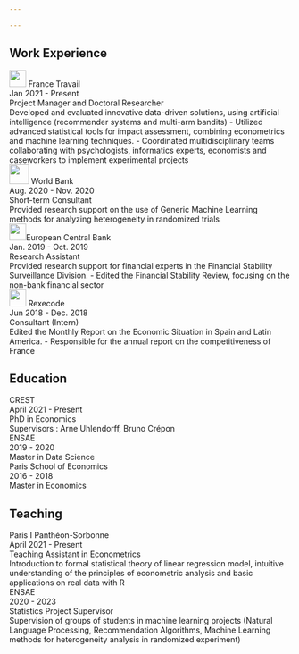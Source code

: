 ```yaml
---

---
```


## Work Experience 

<div class = experience>
<div class = company-wrapper>
<div class = company-name><img src = "logoPE.png" width = 30px >  France Travail </div>
<div class="time">Jan 2021 - Present</div> 
</div>
<div class = job-wrapper> 
<div class="experience-title"> Project Manager and Doctoral Researcher  </div>

<div class='experience-description'> Developed and evaluated innovative data-driven solutions, using artificial intelligence (recommender systems and multi-arm bandits) - Utilized advanced statistical tools for impact assessment, combining econometrics and machine learning techniques. - Coordinated multidisciplinary teams collaborating with psychologists, informatics experts, economists and caseworkers to implement experimental projects </div>
</div>

<div class = company-wrapper> 
<div class = company-name><img src = "world-bank-logo.jpg" width = 35px > World Bank </div>
<div class="time">Aug. 2020 - Nov. 2020</div> 
</div>
<div class = job-wrapper> 
<div class="experience-title">Short-term Consultant</div>
<div class='experience-description'> Provided research support on the use of Generic Machine Learning methods for analyzing heterogeneity in randomized trials </div>
</div>

<div class = company-wrapper> 
<div class = company-name> <img src = "https://s2.qwant.com/thumbr/0x380/5/c/ea5c9ecbca3d700554de0e2664cd9b499b9e90701668adf54bcf9879728ee1/Emblem-European-Central-Bank-ECB.jpg?u=https%3A%2F%2Flogos-marques.com%2Fwp-content%2Fuploads%2F2021%2F07%2FEmblem-European-Central-Bank-ECB.jpg&q=0&b=1&p=0&a=0" width = 30px >European Central Bank </div>
<div class="time">Jan. 2019 - Oct. 2019</div> 
</div>
<div class = job-wrapper> 
<div class="experience-title">Research Assistant</div>
<div class='experience-description'> Provided research support for financial experts in the Financial Stability Surveillance Division. - Edited the Financial Stability Review, focusing on the non-bank financial sector</div>
</div>

<div class = company-wrapper> 
<div class = company-name><img src = "rexecode.jpeg" width = 30px > Rexecode </div>
<div class="time">Jun 2018 - Dec. 2018</div> 
</div>
<div class = job-wrapper> 
<div class="experience-title">Consultant (Intern)</div>
<div class='experience-description'>Edited the Monthly Report on the Economic Situation in Spain and Latin America. - Responsible for the annual report on the competitiveness of France </div>
</div>
</div>


## Education
 <div class = experience>
<div class = company-wrapper> 
<div class = company-name> CREST </div>
<div class="time">April 2021 - Present</div> 
</div>
<div class = job-wrapper> 
<div class="experience-title"> PhD in Economics </div>

<div class='experience-description'> Supervisors : Arne Uhlendorff, Bruno Crépon </div>
</div>


<div class = company-wrapper> 
<div class = company-name> ENSAE </div>
<div class="time">2019 - 2020 </div> 
</div>
<div class = job-wrapper> 
<div class="experience-title"> Master in Data Science </div>

<!-- <div class='experience-description'> Thesis title </div> -->
</div>


<div class = company-wrapper> 
<div class = company-name> Paris School of Economics </div>
<div class="time">2016 - 2018 </div> 
</div>
<div class = job-wrapper> 
<div class="experience-title"> Master in Economics </div>

<!-- <div class='experience-description'> Thesis title </div> -->
</div>

</div>



## Teaching
<div class = experience>
<div class = company-wrapper> 
<div class = company-name> Paris I Panthéon-Sorbonne </div>
<div class="time">April 2021 - Present</div> 
</div>
<div class = job-wrapper> 
<div class="experience-title"> Teaching Assistant in Econometrics</div>

<div class='experience-description'> Introduction to formal statistical theory of linear regression model, intuitive understanding of the principles of econometric analysis and basic applications on real data with R </div>
</div>


<div class = company-wrapper> 
<div class = company-name> ENSAE </div>
<div class="time">2020 - 2023 </div> 
</div>
<div class = job-wrapper> 
<div class="experience-title"> Statistics Project Supervisor </div>

<div class='experience-description'>Supervision of groups of students in machine learning projects (Natural Language Processing, Recommendation Algorithms, Machine Learning methods for heterogeneity analysis in randomized experiment)</div>
</div>
</div>
